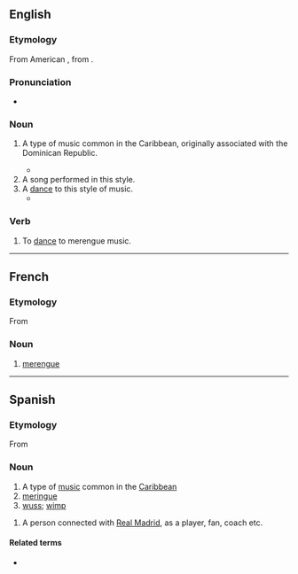 ==English==
{{wikipedia}}

===Etymology===
From American {{de|en|es|merengue}}, from {{etyl|fr|en}} {{m|fr|meringue}}.

===Pronunciation===
* {{IPA|/məˈɹɛŋɡeɪ/|lang=en}}

===Noun===
{{en-noun|~}}

# {{lb|en|music|uncountable}} A type of music common in the Caribbean, originally associated with the Dominican Republic.
#* {{quote-journal|2007|January 7|Alex Mindlin|For a Shuttered Marina, Some Regret, Some Relief|New York Times|url=http://www.nytimes.com/2007/01/07/nyregion/thecity/07mari.html
|passage=The marina was a mainstay of the neighborhood, and Mr. O’Rourke was known for staging salsa and '''merengue''' concerts.}}
# A song performed in this style.
# A [[dance]] to this style of music.
#* {{quote-book|title=Latin Dance|author=Elizabeth Drake-Boyt|year=2011|page=86|ISBN=0313376093|passage=If Trujillo said everybody had to dance the '''merengue''', then everybody danced the '''merengue''', for so feared was he by Dominicans that it was said that even a glance from him had the power to kill someone from across the street.}}

===Verb===
{{en-verb|merengues|merenguing|merengued}}

# {{lb|en|intransitive}} To [[dance]] to merengue music.

----

==French==

===Etymology===
From {{etyl|es|fr}}

===Noun===
{{fr-noun|m}}

# {{lb|fr|music}} [[#English|merengue]]

----

==Spanish==
===Etymology===
From {{der|es|fr|meringue}}
===Noun===
{{es-noun|m|-}}

# A type of [[music]] common in the [[Caribbean]]
# [[meringue]]
# [[wuss]]; [[wimp]]

{{es-noun|mf}}

# {{lb|es|football|attributive}} A person connected with [[w:Real Madrid C.F.|Real Madrid]], as a player, fan, coach etc.

====Related terms====
* {{l|es|merenguero}}